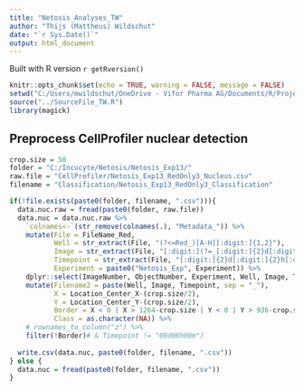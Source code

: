 ```yaml
---
title: "Netosis_Analyses_TW"
author: "Thijs (Mattheus) Wildschut"
date: "`r Sys.Date()`"
output: html_document
---
```


Built with R version `r getRversion()`

```r
knitr::opts_chunk$set(echo = TRUE, warning = FALSE, message = FALSE)
setwd("C:/Users/mwildschut/OneDrive - Vifor Pharma AG/Documents/R/Projects/R_CSL-Vifor_TW/Netosis")
source("../SourceFile_TW.R")
library(magick)
```

## Preprocess CellProfiler nuclear detection
```r
crop.size = 50
folder = "C:/Incucyte/Netosis/Netosis_Exp13/"
raw.file = "CellProfiler/Netosis_Exp13_RedOnly3_Nucleus.csv"
filename = "Classification/Netosis_Exp13_RedOnly3_Classification"

if(!file.exists(paste0(folder, filename, ".csv"))){
  data.nuc.raw = fread(paste0(folder, raw.file))
  data.nuc = data.nuc.raw %>%
    `colnames<-`(str_remove(colnames(.), "Metadata_")) %>%
    mutate(File = FileName_Red,
           Well = str_extract(File, "(?<=Red_)[A-H][:digit:]{1,2}"),
           Image = str_extract(File, "[:digit:](?=_[:digit:]{2}d[:digit:]{2}h[:digit:]{2}m)"),
           Timepoint = str_extract(File, "[:digit:]{2}d[:digit:]{2}h[:digit:]{2}m"),
           Experiment = paste0("Netosis_Exp", Experiment)) %>%
    dplyr::select(ImageNumber, ObjectNumber, Experiment, Well, Image, Timepoint, Location_Center_X, Location_Center_Y) %>%
    mutate(Filename2 = paste(Well, Image, Timepoint, sep = "_"),
           X = Location_Center_X-(crop.size/2),
           Y = Location_Center_Y-(crop.size/2),
           Border = X < 0 | X > 1264-crop.size | Y < 0 | Y > 936-crop.size,
           Class = as.character(NA)) %>%
    # rownames_to_column("z") %>%
    filter(!Border)# & Timepoint != "00d06h00m")
  
  write.csv(data.nuc, paste0(folder, filename, ".csv"))
} else {
  data.nuc = fread(paste0(folder, filename, ".csv"))
}
```

<!-- ## Generate single-cell crops -->
<!-- ### Utilize parallel computing across multiple CPUs -->
<!-- ```{r Generate single-cell crops} -->
<!-- n.cores <- parallel::detectCores() - 1 -->
<!-- doParallel::registerDoParallel(cl = parallel::makeCluster(n.cores, type = "PSOCK")) -->

<!-- in.folder = paste0(folder, "Raw_Images/") -->
<!-- out.folder = paste0(folder, "Cell_Crops/") -->

<!-- images = foreach(file = unique(data.nuc$Filename2), .combine = c) %do% {which(file == data.nuc$Filename2)[1]} -->
<!-- foreach(i=images, .packages = "magick") %dopar%{ -->
<!--   for(channel in c("Green", "Phase", "Red")){ -->
<!--     filename = paste(data.nuc$Experiment[i], channel, data.nuc$Filename2[i], sep = "_") -->
<!--     im = image_read(paste0(in.folder, filename, ".png"))[1] -->
<!--     for(object in which(data.nuc$Filename2 == data.nuc$Filename2[i])){ -->
<!--       im2 = image_crop(im, geometry_area(crop.size, crop.size, data.nuc$X[object], data.nuc$Y[object])) -->
<!--       image_write(im2, path = paste0(out.folder, filename, "_", data.nuc$ObjectNumber[object], ".png"), -->
<!--                 format = "tiff", depth = 16) -->
<!--     } -->
<!--   } -->
<!--   data.nuc$Filename2[i] -->
<!-- } -->

<!-- ``` -->